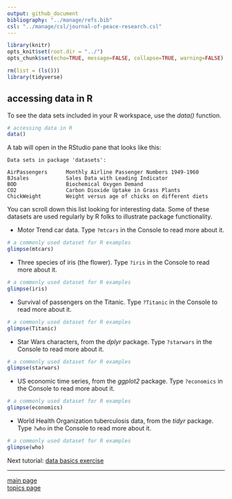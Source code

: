```yaml
---
output: github_document
bibliography: "../manage/refs.bib" 
csl: "../manage/csl/journal-of-peace-research.csl"
---
```


```r
library(knitr)
opts_knit$set(root.dir = "../")
opts_chunk$set(echo=TRUE, message=FALSE, collapse=TRUE, warning=FALSE)
```

```r
rm(list = (ls()))
library(tidyverse)
```

## accessing data in R 

To see the data sets included in your R workspace, use the *data()* function. 

```r
# accessing data in R
data()
```

A tab will open in the RStudio pane that looks like this: 

```
Data sets in package 'datasets':

AirPassengers      Monthly Airline Passenger Numbers 1949-1960
BJsales            Sales Data with Leading Indicator
BOD                Biochemical Oxygen Demand
CO2                Carbon Dioxide Uptake in Grass Plants
ChickWeight        Weight versus age of chicks on different diets
```

You can scroll down this list looking for interesting data.  Some of these datasets are used regularly by R folks to illustrate package functionality. 

- Motor Trend car data. Type `?mtcars` in the Console to read more about it. 

```r
# a commonly used dataset for R examples
glimpse(mtcars)
```

- Three species of iris (the flower). Type `?iris` in the Console to read more about it. 

```r
# a commonly used dataset for R examples
glimpse(iris)
```

- Survival of passengers on the Titanic. Type `?Titanic` in the Console to read more about it. 

```r
# a commonly used dataset for R examples
glimpse(Titanic)
```

- Star Wars characters, from the *dplyr* package. Type `?starwars` in the Console to read more about it. 

```r
# a commonly used dataset for R examples
glimpse(starwars)
```

- US economic time series, from the *ggplot2* package. Type `?economics` in the Console to read more about it. 

```r
# a commonly used dataset for R examples
glimpse(economics)
```

- World Health Organization tuberculosis data, from the *tidyr* package. Type `?who` in the Console to read more about it. 

```r
# a commonly used dataset for R examples
glimpse(who)
```


Next tutorial: [data basics exercise](tut-0408_data-basics-exercise.md)

---

[main page](../README.md)<br> 
[topics page](../README-by-topic.md)


